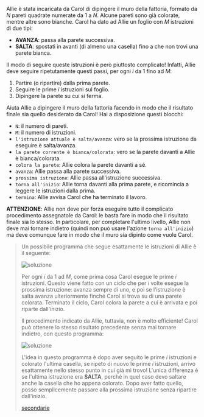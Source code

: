 
Allie è stata incaricata da Carol di dipingere il muro della fattoria, formato da $N$ pareti quadrate numerate da $1$ a $N$.
Alcune pareti sono già colorate, mentre altre sono bianche.
Carol ha dato ad Allie un foglio con $M$ istruzioni di due tipi:
- **AVANZA**: passa alla parete successiva.
- **SALTA**: spostati in avanti (di almeno una casella) fino a che non trovi una parete bianca.

Il modo di seguire queste istruzioni è però piuttosto complicato! Infatti, Allie deve seguire ripetutamente questi passi, per ogni $i$ da $1$ fino ad $M$:
1. Partire (o ripartire) dalla prima parete.
1. Seguire le prime $i$ istruzioni sul foglio.
1. Dipingere la parete su cui si ferma.

Aiuta Allie a dipingere il muro della fattoria facendo in modo che il risultato finale sia quello desiderato da Carol! Hai a disposizione questi blocchi:

- `N`: il numero di pareti.
- `M`: il numero di istruzioni.
- `l'istruzione attuale è salta/avanza`: vero se la prossima istruzione da eseguire è salta/avanza.
- `la parete corrente è bianca/colorata`: vero se la parete davanti a Allie è bianca/colorata.
- `colora la parete`: Allie colora la parete davanti a sé.
- `avanza`: Allie passa alla parete successiva.
- `prossima istruzione`: Allie passa all'istruzione successiva.
- `torna all'inizio`: Allie torna davanti alla prima parete, e ricomincia a leggere le istruzioni dalla prima.
- `termina`: Allie avvisa Carol che ha terminato il lavoro.

**ATTENZIONE**: Allie non deve per forza eseguire tutto il complicato procedimento assegnatole da Carol: le basta fare in modo che il risultato finale sia lo stesso.
In particolare, per completare l'ultimo livello, Allie non deve mai tornare indietro (quindi non può usare l'azione `torna all'inizio`) ma deve comunque fare in modo che il muro sia dipinto come vuole Carol.

<Blockly
  customBlocks={customBlocks}
  initialBlocks={initialBlocks}
  testcases={testcases}
  visualizer={Visualizer}
/>

> Un possibile programma che segue esattamente le istruzioni di Allie è il seguente:
>
> ![soluzione](partial.png)
>
> Per ogni $i$ da $1$ ad $M$, come prima cosa Carol esegue le prime $i$ istruzioni.
> Questo viene fatto con un ciclo che per $i$ volte esegue la prossima istruzione:
> avanza sempre di uno, e poi se l'istruzione è salta avanza ulteriormente finché
> Carol si trova su di una parete colorata. Terminato il ciclo, Carol colora la parete
> a cui è arrivata e poi riparte dall'inizio.
>
> Il procedimento indicato da Allie, tuttavia, non è molto efficiente! Carol può ottenere
> lo stesso risultato precedente senza mai tornare indietro, con questo programma:
>
> ![soluzione](code.png)
>
> L'idea in questo programma è dopo aver seguito le prime $i$ istruzioni e colorato l'ultima
> casella, se ripeto di nuovo le prime $i$ istruzioni, arrivo esattamente nello stesso punto
> in cui già mi trovo! L'unica differenza è se l'ultima istruzione era **SALTA**, perché in quel
> caso devo saltare anche la casella che ho appena colorato. Dopo aver fatto quello, posso
> semplicemente passare alla prossima istruzione senza ripartire dall'inizio.
>
> [secondarie](secondarie.asy)
